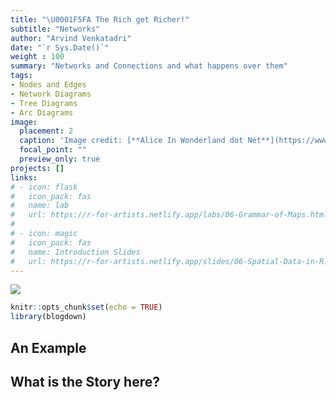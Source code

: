 ```yaml
---
title: "\U0001F5FA The Rich get Richer!"
subtitle: "Networks"
author: "Arvind Venkatadri"
date: "`r Sys.Date()`"
weight : 100
summary: "Networks and Connections and what happens over them"
tags:
- Nodes and Edges
- Network Diagrams
- Tree Diagrams
- Arc Diagrams
image:
  placement: 2
  caption: 'Image credit: [**Alice In Wonderland dot Net**](https://www.alice-in-wonderland.net/)'
  focal_point: ""
  preview_only: true
projects: []
links:
# - icon: flask
#   icon_pack: fas
#   name: lab
#   url: https://r-for-artists.netlify.app/labs/06-Grammar-of-Maps.html
#   
# - icon: magic
#   icon_pack: fas
#   name: Introduction Slides
#   url: https://r-for-artists.netlify.app/slides/06-Spatial-Data-in-R.html
---
```


![](featured.jpg)

```r
knitr::opts_chunk$set(echo = TRUE)
library(blogdown)

```

## An Example



## What is the Story here?
